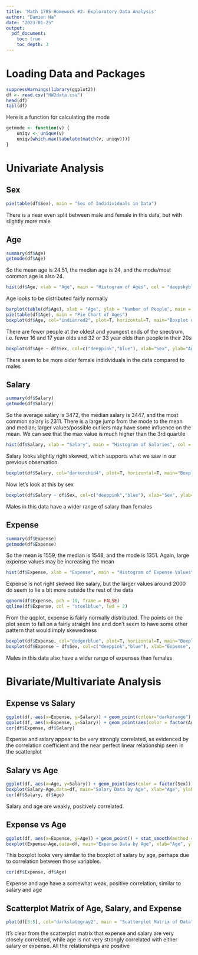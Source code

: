 ```yaml
---
title: 'Math 170S Homework #2: Exploratory Data Analysis'
author: "Damien Ha"
date: "2023-01-25"
output:
  pdf_document:
    toc: true
    toc_depth: 3
---
```


# Loading Data and Packages
```r
suppressWarnings(library(ggplot2))
df <- read.csv("HW2data.csv")
head(df)
tail(df)
```

Here is a function for calculating the mode

```r
getmode <- function(v) {
    uniqv <- unique(v)
    uniqv[which.max(tabulate(match(v, uniqv)))]
}
```

# Univariate Analysis

## Sex
```r
pie(table(df$Sex), main = "Sex of Indidividuals in Data")
```

There is a near even split between male and female in this data, but with slightly more male

## Age
```r
summary(df$Age)
getmode(df$Age)
```

So the mean age is 24.51, the median age is 24, and the mode/most common age is also 24.

```r
hist(df$Age, xlab = "Age", main = "Histogram of Ages", col = "deepskyblue")
```

Age looks to be distributed fairly normally

```r
barplot(table(df$Age), xlab = "Age", ylab = "Number of People", main = "Bar Plot of Ages", col = "darkviolet")
pie(table(df$Age), main = "Pie Chart of Ages")
boxplot(df$Age, col="indianred2", plot=T, horizontal=T, main="Boxplot of Age")
```
There are fewer people at the oldest and youngest ends of the spectrum, i.e. fewer 16 and 17 year olds and 32 or 33 year olds than people in their 20s

```r
boxplot(df$Age ~ df$Sex, col=c("deeppink","blue"), xlab="Sex", ylab="Age", main="Boxplot of Age by Sex")
```

There seem to be more older female indidviduals in the data compared to males

## Salary
```r
summary(df$Salary)
getmode(df$Salary)
```

So the average salary is 3472, the median salary is 3447, and the most common salary is 2311. There is a large jump from the mode to the mean and median; larger values/possible outliers may have some influence on the mean. We can see that the max value is much higher than the 3rd quartile

```r
hist(df$Salary, xlab = "Salary", main = "Histogram of Salaries", col = "darkgreen")
```

Salary looks slightly right skewed, which supports what we saw in our previous observation.

```r
boxplot(df$Salary, col="darkorchid4", plot=T, horizontal=T, main="Boxplot of Salary Values")
```

Now let's look at this by sex

```r
boxplot(df$Salary ~ df$Sex, col=c("deeppink","blue"), xlab="Sex", ylab="Salary", main="Boxplot of Salary Values by Sex")
```

Males in this data have a wider range of salary than females

## Expense
```r
summary(df$Expense)
getmode(df$Expense)
```

So the mean is 1559, the median is 1548, and the mode is 1351. Again, large expense values may be increasing the mean

```r
hist(df$Expense, xlab = "Expense", main = "Histogram of Expense Values", col="darkgoldenrod1")
```

Expense is not right skewed like salary, but the larger values around 2000 do seem to lie a bit more outside the rest of the data

```r
qqnorm(df$Expense, pch = 19, frame = FALSE)
qqline(df$Expense, col = "steelblue", lwd = 2)
```

From the qqplot, expense is fairly normally distributed. The points on the plot seem to fall on a fairly straight line and don't seem to have some other pattern that would imply skewedness

```r
boxplot(df$Expense, col="dodgerblue", plot=T, horizontal=T, main="Boxplot of Expense Values")
boxplot(df$Expense ~ df$Sex, col=c("deeppink","blue"), xlab="Expense", ylab="Salary", main="Boxplot of Expense Values by Sex")
```

Males in this data also have a wider range of expenses than females

# Bivariate/Multivariate Analysis

## Expense vs Salary
```r
ggplot(df, aes(x=Expense, y=Salary)) + geom_point(colour="darkorange") + stat_smooth(method = "lm", col = "darkturquoise", se=F, size = 1) + labs(title = "Expense vs Salary") + theme(legend.position = "none")
ggplot(df, aes(x=Expense, y=Salary)) + geom_point(aes(color = factor(Age))) + labs(colour = "Age", title = "Expense vs Salary")
cor(df$Expense, df$Salary)
```

Expense and salary appear to be very strongly correlated, as evidenced by the correlation coefficient and the near perfect linear relationship seen in the scatterplot

## Salary vs Age
```r
ggplot(df, aes(x=Age, y=Salary)) + geom_point(aes(color = factor(Sex))) + stat_smooth(method = "lm", col = "green", se = FALSE, size = 1) + labs(color = "Sex", title = "Salary vs Age")
boxplot(Salary~Age,data=df, main="Salary Data by Age", xlab="Age", ylab="Salary", col=4)
cor(df$Salary, df$Age)
```

Salary and age are weakly, positively correlated.

## Expense vs Age
```r
ggplot(df, aes(x=Expense, y=Age)) + geom_point() + stat_smooth(method = "lm", se= FALSE, size = 1) + labs(title = "Expense vs Age")
boxplot(Expense~Age,data=df, main="Expense Data by Age", xlab="Age", ylab="Expense", col=5)
```

This boxplot looks very similar to the boxplot of salary by age, perhaps due to correlation between those variables.

```r
cor(df$Expense, df$Age)
```

Expense and age have a somewhat weak, positive correlation, similar to salary and age

## Scatterplot Matrix of Age, Salary, and Expense
```r
plot(df[3:5], col="darkslategray2", main = "Scatterplot Matrix of Data", pch=19)
```

It's clear from the scatterplot matrix that expense and salary are very closely correlated, while age is not very strongly correlated with either salary or expense. All the relationships are positive